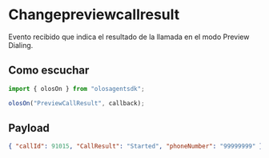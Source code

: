 # Changepreviewcallresult

Evento recibido que indica el resultado de la llamada en el modo Preview Dialing.

## Como escuchar

```js copy
import { olosOn } from "olosagentsdk";

olosOn("PreviewCallResult", callback);
```

## Payload

```json copy
{ "callId": 91015, "CallResult": "Started", "phoneNumber": "99999999" }
```
